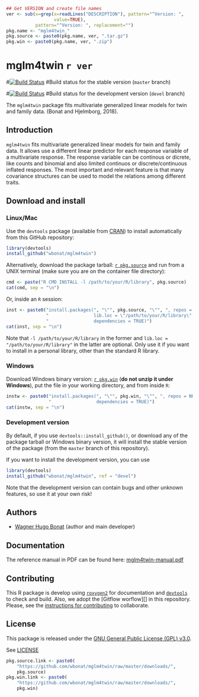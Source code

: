 ```r
## Get VERSION and create file names
ver <- sub(x=grep(x=readLines("DESCRIPTION"), pattern="^Version: ",
                  value=TRUE),
           pattern="^Version: ", replacement="")
pkg.name <- "mglm4twin_"
pkg.source <- paste0(pkg.name, ver, ".tar.gz")
pkg.win <- paste0(pkg.name, ver, ".zip")
```

# mglm4twin `r ver`

#[![Build Status](https://travis-ci.org/wbonat/mcglm.svg?branch=master)](https://trav#is-ci.org/wbonat/mcglm)
#Build status for the stable version (`master` branch)

#[![Build Status](https://travis-ci.org/wbonat/mcglm.svg?branch=devel)](https://travi#s-ci.org/wbonat/mcglm)
#Build status for the development version (`devel` branch)

The `mglm4twin` package fits multivariate generalized linear models 
for twin and family data. (Bonat and Hjelmborg, 2018).

## Introduction

`mglm4twin` fits multivariate generalized linear models for twin and 
family data. It allows use a different linear predictor for each 
response variable of a multivariate response. 
The response variable can be continous or dicrete, like counts and 
binomial and also limited continuos or discrete/continuous inflated 
responses. The most important and relevant feature is that many covariance structures can be used to model the relations among different traits.

## Download and install

### Linux/Mac

Use the `devtools` package (available from
[CRAN](http://cran-r.c3sl.ufpr.br/web/packages/devtools/index.html)) to
install automatically from this GitHub repository:

```r
library(devtools)
install_github("wbonat/mglm4twin")
```

Alternatively, download the package tarball: [`r pkg.source`][]
and run from a UNIX terminal (make sure you are on the container file
directory):

```r
cmd <- paste("R CMD INSTALL -l /path/to/your/R/library", pkg.source)
cat(cmd, sep = "\n")
```

Or, inside an `R` session:

```r
inst <- paste0("install.packages(", "\"", pkg.source, "\"", ", repos = NULL,\n",
               "                 lib.loc = \"/path/to/your/R/library\",\n",
               "                 dependencies = TRUE)")
cat(inst, sep = "\n")
```

Note that `-l /path/to/your/R/library` in the former and `lib.loc =
"/path/to/your/R/library"` in the latter are optional. Only use it if
you want to install in a personal library, other than the standard R
library.

### Windows

Download Windows binary version: [`r pkg.win`][] (**do not unzip
it under Windows**), put the file in your working directory, and from
inside `R`:

```r
instw <- paste0("install.packages(", "\"", pkg.win, "\"", ", repos = NULL,\n",
                "                 dependencies = TRUE)")
cat(instw, sep = "\n")
```

### Development version

By default, if you use `devtools::install_github()`, or download any of the
package tarball or Windows binary version, it will install the stable
version of the package (from the `master` branch of this repository).

If you want to install the development version, you can use

```r
library(devtools)
install_github("wbonat/mglm4twin", ref = "devel")
```

Note that the development version can contain bugs and other unknown
features, so use it at your own risk!

## Authors

- [Wagner Hugo Bonat][] (author and main developer)

## Documentation

The reference manual in PDF can be found here: [mglm4twin-manual.pdf][]

## Contributing

This R package is develop using [`roxygen2`][] for documentation and
[`devtools`] to check and build. Also, we adopt the [Gitflow worflow][]
in this repository. Please, see the
[instructions for contributing](./CONTRIBUTING.md) to collaborate.

## License

This package is released under the
[GNU General Public License (GPL) v3.0][].

See [LICENSE](./LICENSE)

<!-- links -->

```r
pkg.source.link <- paste0(
    "https://github.com/wbonat/mglm4twin/raw/master/downloads/",
    pkg.source)
pkg.win.link <- paste0(
    "https://github.com/wbonat/mglm4twin/raw/master/downloads/",
    pkg.win)
```

[GNU General Public License (GPL) v3.0]: http://www.gnu.org/licenses/gpl-3.0.html
[`roxygen2`]: https://github.com/klutometis/roxygen
[`devtools`]: https://github.com/hadley/devtools
[`r pkg.source`]: `r pkg.source.link`
[`r pkg.win`]: `r pkg.win.link`
[mglm4twin-manual.pdf]: https://github.com/wbonat/mcglm/raw/master/downloads/mglm4twin-manual.pdf
[Gitflow workflow]: http://nvie.com/posts/a-successful-git-branching-model/
[Wagner Hugo Bonat]: http://www.leg.ufpr.br/doku.php/~wagner
